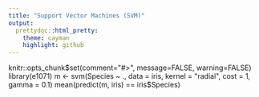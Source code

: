 ```yaml
---
title: "Support Vector Machines (SVM)"
output:
  prettydoc::html_pretty:
    theme: cayman
    highlight: github
---
```

knitr::opts_chunk$set(comment="#>", message=FALSE, warning=FALSE)
library(e1071)
m <- svm(Species ~ ., data = iris, kernel = "radial", cost = 1, gamma = 0.1)
mean(predict(m, iris) == iris$Species)
